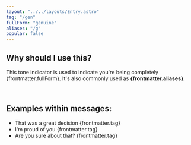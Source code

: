```yaml
---
layout: "../../layouts/Entry.astro"
tag: "/gen"
fullForm: "genuine"
aliases: "/g"
popular: false
---
```


## Why should I use this?

This tone indicator is used to indicate you're being completely {frontmatter.fullForm}. It's also commonly used as **{frontmatter.aliases}**.

<br />

## Examples within messages:

- That was a great decision {frontmatter.tag}
- I'm proud of you {frontmatter.tag}
- Are you sure about that? {frontmatter.tag}
